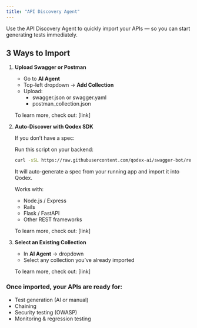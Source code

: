 ```yaml
---
title: "API Discovery Agent"
---
```


Use the API Discovery Agent to quickly import your APIs — so you can start generating tests immediately.

## 3 Ways to Import

1. **Upload Swagger or Postman**
   - Go to **AI Agent**
   - Top-left dropdown → **Add Collection**
   - Upload:
     - swagger.json or swagger.yaml
     - postman_collection.json

   To learn more, check out: [link]
2. **Auto-Discover with Qodex SDK**

   If you don’t have a spec:

   Run this script on your backend:

   ```bash
   curl -sSL https://raw.githubusercontent.com/qodex-ai/swagger-bot/refs/heads/main/run.sh -o script.sh && chmod +x script.sh && ./script.sh --project-api-key YOUR_PROJECT_KEY
   ```

   It will auto-generate a spec from your running app and import it into Qodex.

   Works with:
   - Node.js / Express
   - Rails
   - Flask / FastAPI
   - Other REST frameworks

   To learn more, check out: [link]
3. **Select an Existing Collection**
   - In **AI Agent** → dropdown
   - Select any collection you’ve already imported

   To learn more, check out: [link]

### Once imported, your APIs are ready for:

- Test generation (AI or manual)
- Chaining
- Security testing (OWASP)
- Monitoring & regression testing